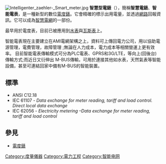 {{noteTA
|T = zh-hk:智能電錶; zh-tw:智慧型電錶; zh-hans:智能电表;
|1 = zh-hk:智能電錶; zh-tw:智慧型電錶; zh-hans:智能电表;
|2 = zh-hk:智能; zh-tw:智慧; zh-hans:智能;
|G1 = IT
|G2 = Communication
}}

{{unreferenced|time=2010-07-08T09:27:05+00:00}}
[[Image:Intelligenter_zaehler-_Smart_meter.jpg|thumb]]
'''智慧型電錶'''（{{lang-en|Smart meter}}），簡稱'''智慧電錶'''、'''智能電表'''，是一種新型的數位[[電度錶|電度錶]]。它會精確的標示出用電量，並透過[[網路|網路]]回報資訊。它可以成為[[智慧電網|智慧電網]]的一部份。

最早用於電度表，目前已被應用到[[水表|水表]]與[[瓦斯表|瓦斯表]]上。

智能電表現在主要建立在AMI電網架構之上，資料可上傳回電力公司，用以協助電源管理，電費管理，故障管理 ;無論在人力成本，電力成本等相關營運上更有效率。
目前智能電表傳輸模式可分為PLC電表、GPRS和3G/LTE，等向上(回後台)傳輸方式;而近日又衍伸出 M-BUS傳輸，可用於連接其他如水表，天然氣表等智能設備，甚至可連結回家中備有M-BUS的智能裝置。

==標準==
*ANSI C12.18
*IEC 61107 - ''Data exchange for meter reading, tariff and load control. Direct local data exchange''
*IEC 62056 - ''Electricity metering –Data exchange for meter reading, tariff and load control'' 

== 參見 ==
* [[電度錶|電度錶]]

{{Electricity generation}}

[[Category:度量儀器|Category:度量儀器]]
[[Category:電力工程|Category:電力工程]]
[[Category:智能电网|Category:智能电网]]